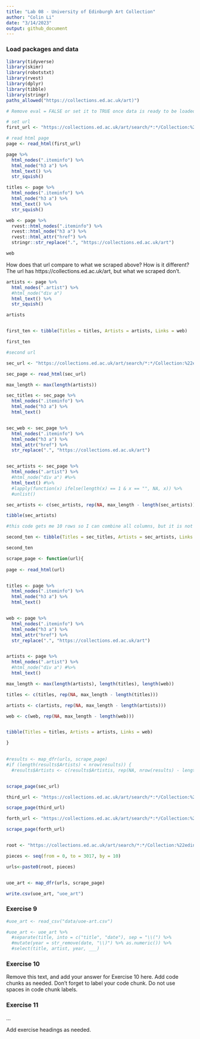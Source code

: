 ```yaml
---
title: "Lab 08 - University of Edinburgh Art Collection"
author: "Colin Li"
date: "3/14/2023"
output: github_document
---
```


### Load packages and data

```r
library(tidyverse) 
library(skimr)
library(robotstxt)
library(rvest)
library(dplyr)
library(tibble)
library(stringr)
paths_allowed("https://collections.ed.ac.uk/art)")

```

```r
# Remove eval = FALSE or set it to TRUE once data is ready to be loaded

# set url
first_url <- "https://collections.ed.ac.uk/art/search/*:*/Collection:%22edinburgh+college+of+art%7C%7C%7CEdinburgh+College+of+Art%22?offset="

# read html page
page <- read_html(first_url)

page %>%
  html_nodes(".iteminfo") %>%
  html_node("h3 a") %>%
  html_text() %>%
  str_squish()

titles <- page %>%
  html_nodes(".iteminfo") %>%
  html_node("h3 a") %>%
  html_text() %>%
  str_squish()


```


```r

web <- page %>%
  rvest::html_nodes(".iteminfo") %>% 
  rvest::html_node("h3 a") %>%    
  rvest::html_attr("href") %>%  
  stringr::str_replace(".", "https://collections.ed.ac.uk/art")

web

```
How does that url compare to what we scraped above? How is it different?
The url has https://collections.ed.ac.uk/art, but what we scraped don't. 

```r

artists <- page %>%
  html_nodes(".artist") %>%
  #html_node("div a")
  html_text() %>%
  str_squish()

artists



```


```r

first_ten <- tibble(Titles = titles, Artists = artists, Links = web)

first_ten

```


```r

#second url

sec_url <- "https://collections.ed.ac.uk/art/search/*:*/Collection:%22edinburgh+college+of+art%7C%7C%7CEdinburgh+College+of+Art%22?offset=10"

sec_page <- read_html(sec_url)

max_length <- max(length(artists))

sec_titles <- sec_page %>%
  html_nodes(".iteminfo") %>%
  html_node("h3 a") %>%
  html_text()


sec_web <- sec_page %>%
  html_nodes(".iteminfo") %>% 
  html_node("h3 a") %>%     
  html_attr("href") %>%  
  str_replace(".", "https://collections.ed.ac.uk/art")


sec_artists <- sec_page %>%
  html_nodes(".artist") %>%
  #html_node("div a") #%>%
  html_text() #%>%
  #lapply(function(x) ifelse(length(x) == 1 & x == "", NA, x)) %>%
  #unlist()

sec_artists <- c(sec_artists, rep(NA, max_length - length(sec_artists)))

tibble(sec_artists)

#this code gets me 10 rows so I can combine all columns, but it is not accurate, because on the page, the missing author is on the 7th line, now it shows up in the end. When I tibble all the columns, this becomes an issues because they don't match up. :( 

second_ten <- tibble(Titles = sec_titles, Artists = sec_artists, Links = sec_web)

second_ten

```

```r

scrape_page <- function(url){
  
page <- read_html(url)


titles <- page %>%
  html_nodes(".iteminfo") %>%
  html_node("h3 a") %>%
  html_text()


web <- page %>%
  html_nodes(".iteminfo") %>% 
  html_node("h3 a") %>%     
  html_attr("href") %>%  
  str_replace(".", "https://collections.ed.ac.uk/art")


artists <- page %>%
  html_nodes(".artist") %>%
  #html_node("div a") #%>%
  html_text() 

max_length <- max(length(artists), length(titles), length(web))

titles <- c(titles, rep(NA, max_length - length(titles)))

artists <- c(artists, rep(NA, max_length - length(artists)))

web <- c(web, rep(NA, max_length - length(web)))


tibble(Titles = titles, Artists = artists, Links = web)

}
 

#results <- map_dfr(urls, scrape_page)
#if (length(results$Artists) < nrow(results)) {
  #results$Artists <- c(results$Artistis, rep(NA, nrow(results) - length(results$Artists)))}


scrape_page(sec_url)

third_url <- "https://collections.ed.ac.uk/art/search/*:*/Collection:%22edinburgh+college+of+art%7C%7C%7CEdinburgh+College+of+Art%22?offset=20"

scrape_page(third_url)

forth_url <- "https://collections.ed.ac.uk/art/search/*:*/Collection:%22edinburgh+college+of+art%7C%7C%7CEdinburgh+College+of+Art%22?offset=30"

scrape_page(forth_url)



```



```r

root <- "https://collections.ed.ac.uk/art/search/*:*/Collection:%22edinburgh+college+of+art%7C%7C%7CEdinburgh+College+of+Art%22?offset="

pieces <- seq(from = 0, to = 3017, by = 10)

urls<-paste0(root, pieces)


uoe_art <- map_dfr(urls, scrape_page)

write.csv(uoe_art, "uoe_art")

```


### Exercise 9

```r

#uoe_art <- read_csv("data/uoe-art.csv")

#uoe_art <- uoe_art %>%
  #separate(title, into = c("title", "date"), sep = "\\(") %>%
  #mutate(year = str_remove(date, "\\)") %>% as.numeric()) %>%
  #select(title, artist, year, ___)
```

### Exercise 10

Remove this text, and add your answer for Exercise 10 here.
Add code chunks as needed.
Don't forget to label your code chunk.
Do not use spaces in code chunk labels.

### Exercise 11

...

Add exercise headings as needed.
